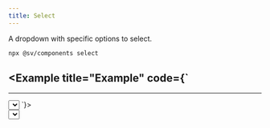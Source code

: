 ```yaml
---
title: Select
---
```


A dropdown with specific options to select.


<Pills>
  <Atrium label="a-dropdown" href="/sv-frontend-library/mono/elements/a-dropdown" />
  <Atrium label="Button" href="/sv-frontend-library/mono/components/button" />
</Pills>

```bash
npx @sv/components select
```

<Example title="Example" code={`
---
---

<Select value="Select">
  <Select.Item value="Item 1"/>
  <Select.Item value="Item 2"/>
  <Select.Item value="Item 3"/>
</Select>
`}>
  <div>
    <Select client:load value="Select">
      <Select.Item client:load value="Item 1"/>
      <Select.Item client:load value="Item 2"/>
      <Select.Item client:load value="Item 3"/>
    </Select>
  </div>
</Example>
